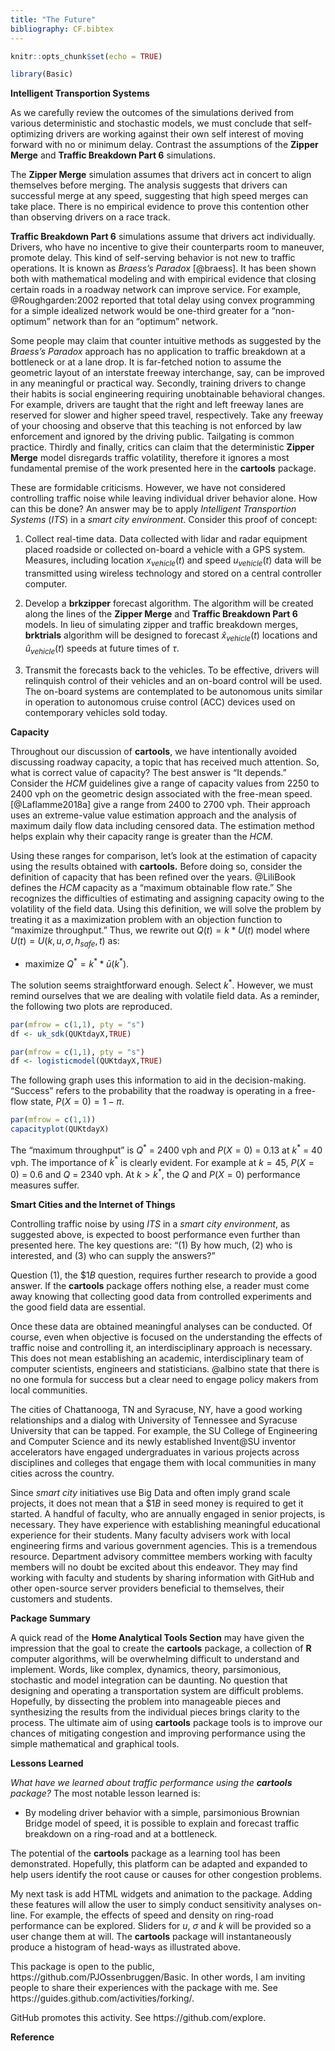 ```yaml
---
title: "The Future"
bibliography: CF.bibtex
---
```


```r
knitr::opts_chunk$set(echo = TRUE)
```


```r
library(Basic)
```


__Intelligent Transportion Systems__ 

As we carefully review the outcomes of the simulations derived from various deterministic and stochastic models, we must conclude that self-optimizing drivers are working against their own self interest of moving forward with no or minimum delay. Contrast the assumptions of the __Zipper Merge__ and __Traffic Breakdown Part 6__ simulations. 

The __Zipper Merge__ simulation assumes that drivers act in concert to align themselves before merging. The analysis suggests that drivers can successful merge at any speed, suggesting that high speed merges can take place.  There is no empirical evidence to prove this contention other than observing drivers on a  race track.

__Traffic Breakdown Part 6__ simulations assume that drivers act individually. Drivers, who have no incentive to give their counterparts room to maneuver, promote delay. This kind of self-serving behavior is not new to traffic operations. It is known as _Braess's Paradox_ [@braess]. It has been shown both with mathematical modeling and with empirical evidence that closing certain roads in a roadway network can improve service.   For example, @Roughgarden:2002 reported that total delay using convex programming for a simple idealized network would be one-third greater for a "non-optimum" network than for an "optimum" network. 

Some people may claim that counter intuitive methods as suggested by the _Braess's Paradox_ approach has  no application to traffic breakdown at a bottleneck or at a lane drop.  It is far-fetched notion to assume the geometric layout of an interstate freeway interchange, say,  can be improved in any meaningful or practical way.  Secondly, training drivers to change their habits is social engineering  requiring unobtainable behavioral changes. For example, drivers are taught that the right and left freeway lanes are reserved for slower and higher speed travel, respectively. Take any freeway of your choosing and  observe that this teaching is not enforced by law enforcement and  ignored by the driving public. Tailgating is common practice. Thirdly and finally, critics can claim that the deterministic  __Zipper Merge__ model disregards traffic volatility, therefore it ignores a most fundamental premise of the work presented here in the __cartools__ package.

These are formidable criticisms. However, we have not considered controlling traffic noise while leaving  individual driver  behavior alone. How can this be done? An answer may be to apply  _Intelligent Transportion Systems_ (_ITS_) in a _smart city environment_. Consider this  proof of concept:

1. Collect real-time data. Data collected with lidar and radar equipment placed roadside or collected on-board a vehicle with a GPS system. Measures, including location $x_{vehicle}(t)$ and speed $u_{vehicle}(t)$  data will be transmitted using wireless technology and stored on a central controller computer.

2. Develop a __brkzipper__ forecast algorithm. The algorithm will be created along the lines of the __Zipper Merge__ and __Traffic Breakdown Part 6__ models. In lieu of simulating zipper and traffic breakdown merges, __brktrials__ algorithm will be designed to forecast $\hat{x}_{vehicle}(t)$ locations and $\hat{u}_{vehicle}(t)$ speeds at future times of $\tau$. 

3. Transmit the forecasts back to the vehicles. To be effective, drivers will relinquish control of their vehicles and an on-board control will be used. The on-board systems are contemplated to be autonomous units similar in operation to autonomous cruise control (ACC) devices used on contemporary vehicles sold today.

__Capacity__

Throughout our discussion of __cartools__, we have intentionally avoided discussing roadway capacity, a topic that has received much attention. So, what is correct value of capacity? The best answer is "It depends." Consider the _HCM_ guidelines give a range of capacity values from 2250 to 2400 vph on the geometric design associated with the free-mean speed.  [@Laflamme2018a] give a range from 2400 to 2700 vph. Their approach uses an extreme-value value estimation approach and the analysis of maximum daily flow data including censored data. The estimation method helps explain why their capacity range is greater than the _HCM_. 

Using these ranges for comparison, let's look at the estimation of capacity using the results obtained with __cartools.__ Before doing so, consider the definition of capacity that has been refined over the years. @LiliBook defines the _HCM_ capacity  as a "maximum obtainable flow rate."  She recognizes the difficulties of estimating and assigning capacity owing to the volatility of the field data. Using this definition, we will solve the problem by treating it as a maximization problem with an objection function to  "maximize throughput." Thus, we rewrite out  $Q(t)  = k * U(t)$ model where $U(t) = U(k, u, \sigma, h_{safe}, t)$ as:


* maximize  $Q^*  = k^* * \bar{u}(k^*)$.

The solution seems  straightforward enough. Select $k^*$. However, we must remind ourselves that we are dealing with volatile field data. As a reminder, the following two plots are reproduced.


```r
par(mfrow = c(1,1), pty = "s")
df <- uk_sdk(QUKtdayX,TRUE)
```

```r
par(mfrow = c(1,1), pty = "s")
df <- logisticmodel(QUKtdayX,TRUE)
```

The following graph uses this information to aid in the decision-making. "Success" refers to the probability that the roadway is operating in a free-flow state, $P(X = 0) = 1 - \pi$.

```r
par(mfrow = c(1,1))
capacityplot(QUKtdayX)
```

The "maximum throughput" is  $Q^*$ = 2400 vph  and $P(X = 0)$ = 0.13 at  $k^*$ = 40 vph.  The importance of  $k^*$ is clearly  evident. For example at $k = 45$, $P(X = 0)$ = 0.6 and $Q$ = 2340 vph. At $k > k^*$, the $Q$ and $P(X = 0)$ performance measures suffer.

__Smart Cities and the Internet of Things__

Controlling traffic noise by using _ITS_ in a _smart city environment_, as suggested above, is expected to boost performance even further than presented here. The key questions are: "(1) By how much, (2) who is interested, and (3) who can supply the answers?" 

Question (1), the $\$1B$ question, requires further research to provide a good answer. If the  __cartools__  package offers nothing else, a reader must come away knowing that collecting good data  from controlled experiments and the good field data are essential. 

Once these data are obtained meaningful analyses can be conducted. Of course, even when objective is focused on  the understanding the effects of traffic noise and controlling it, an interdisciplinary approach is necessary. This does not mean establishing an academic, interdisciplinary team of computer scientists, engineers and statisticians. @albino state that there is no one formula for success but a clear need to engage policy makers from local communities.  

The cities of Chattanooga, TN and Syracuse, NY, have  a good working relationships and a dialog with University of Tennessee and Syracuse University that can be tapped. For example, the SU College of Engineering and Computer Science and its newly established  Invent@SU inventor accelerators have engaged undergraduates in various projects across disciplines and colleges that engage them with local communities in many cities across the country.  

Since _smart city_ initiatives use Big Data and often imply grand scale projects, it does not mean that a $\$1B$ in seed money is required to get it started. A handful of faculty, who are annually engaged in senior projects,  is necessary. They have experience with establishing  meaningful educational experience for their students.  Many faculty advisers work with local engineering firms and various government agencies. This is a tremendous resource. Department advisory committee members working with faculty members will no doubt be excited about this endeavor. They may find working with faculty and students by sharing information with GitHub and other open-source server providers beneficial to themselves, their customers and   students.


__Package Summary__ 

A quick read of the __Home Analytical Tools Section__ may have given the impression that the goal to create the __cartools__ package, a collection of __R__ computer algorithms, will be overwhelming difficult to understand and implement. Words, like complex, dynamics, theory, parsimonious, stochastic and model integration can be daunting. No question that designing and operating a transportation system are difficult problems. Hopefully, by dissecting the problem into manageable pieces and synthesizing the  results from the individual pieces brings clarity to the process. The ultimate aim of using __cartools__ package tools is to improve our chances of mitigating congestion and improving performance using the simple mathematical and graphical tools. 


__Lessons Learned__

_What have we learned about traffic performance using the __cartools__ package?_ The most notable lesson learned is:

* By modeling driver behavior with a simple, parsimonious  Brownian Bridge model of speed, it is possible to explain and forecast  traffic  breakdown on a ring-road and at a bottleneck.  

The potential of the __cartools__ package as a learning tool has been demonstrated. Hopefully, this platform can be adapted and expanded to help users  identify the root cause or causes for other congestion problems. 

My next task is add HTML widgets and animation  to the package. Adding these features will allow the user to simply conduct sensitivity analyses on-line. For example, the effects of speed  and density on ring-road performance can be explored. Sliders for $u$, $\sigma$ and $k$ will be provided so a user change them at will. The __cartools__ package will instantaneously produce a histogram of head-ways as illustrated above.

This package is open to the public, https://github.com/PJOssenbruggen/Basic. In other words, I am inviting people to share their experiences with the package with me. See https://guides.github.com/activities/forking/. 

GitHub promotes this activity. See https://github.com/explore. 

__Reference__
